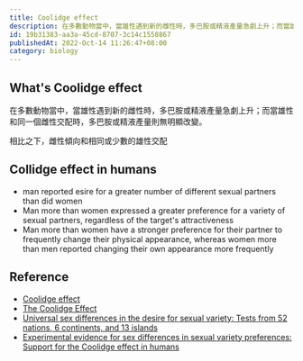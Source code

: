 ```yaml
---
title: Coolidge effect
description: 在多數動物當中，當雄性遇到新的雌性時，多巴胺或精液產量急劇上升；而當雄性和同一個雌性交配時，多巴胺或精液產量則無明顯改變
id: 19b31383-aa3a-45cd-8707-3c14c1558867
publishedAt: 2022-Oct-14 11:26:47+08:00
category: biology
---
```


## What's Coolidge effect

在多數動物當中，當雄性遇到新的雌性時，多巴胺或精液產量急劇上升；而當雄性和同一個雌性交配時，多巴胺或精液產量則無明顯改變。

相比之下，雌性傾向和相同或少數的雄性交配

## Collidge effect in humans

- man reported esire for a greater number of different sexual partners than did women
- Man more than women expressed a greater preference for a variety of sexual partners, regardless of the target's attractiveness
- Man more than women have a stronger preference for their partner to frequently change their physical appearance, whereas women more than men reported changing their own appearance more frequently

## Reference

- [Coolidge effect](https://en.wikipedia.org/wiki/Coolidge_effect)
- [The Coolidge Effect](http://toddkshackelford.com/downloads/Vance-Shackelford-The-Coolidge-Effect-EACB-2021.pdf)
- [Universal sex differences in the desire for sexual variety: Tests from 52 nations, 6 continents, and 13 islands](https://pubmed.ncbi.nlm.nih.gov/12872886/)
- [Experimental evidence for sex differences in sexual variety preferences: Support for the Coolidge effect in humans](https://pubmed.ncbi.nlm.nih.gov/32440927/)
